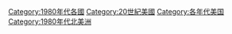 {{Commonscat|United States in the 1980s}}

[[Category:1980年代各國|Category:1980年代各國]]
[[Category:20世紀美國|Category:20世紀美國]]
[[Category:各年代美国|Category:各年代美国]]
[[Category:1980年代北美洲|Category:1980年代北美洲]]